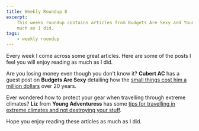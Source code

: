 ```yaml
---
title: Weekly Roundup 8
excerpt:
    This weeks roundup contains articles from Budgets Are Sexy and Young Adventuress. Hope you enjoy reading these as
    much as I did.
tags:
    - weekly roundup
---
```


Every week I come across some great articles. Here are some of the posts I feel you will enjoy reading as much as I did.

Are you losing money even though you don't know it? **Cubert AC** has a guest post on **Budgets Are Sexy** detailing how
the [small things cost him a million dollars](http://www.budgetsaresexy.com/2016/10/how-to-lose-a-million-dollars/) over
20 years.

Ever wondered how to protect your gear when travelling through extreme climates? **Liz** from **Young Adventuress** has
some
[tips for travelling in extreme climates and not destroying your stuff](http://youngadventuress.com/2016/10/weather-travel-gear.html).

Hope you enjoy reading these articles as much as I did.
